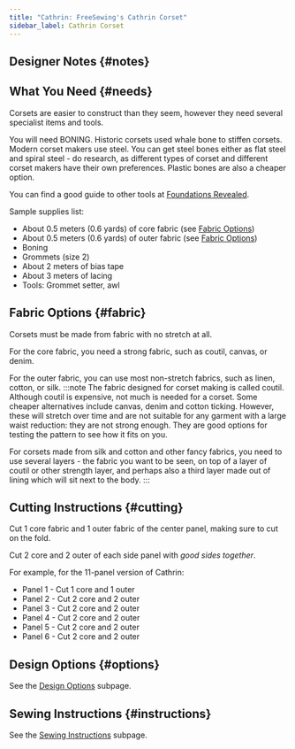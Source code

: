 ```yaml
---
title: "Cathrin: FreeSewing's Cathrin Corset"
sidebar_label: Cathrin Corset
---
```



<DocusaurusDoc>
  <DesignInfo design="cathrin" noDocsLink />
</DocusaurusDoc>

## Designer Notes {#notes}

<Notes />

## What You Need {#needs}

Corsets are easier to construct than they seem, however they need several
specialist items and tools.

You will need BONING. Historic corsets used whale bone to stiffen corsets.
Modern corset makers use steel. You can get steel bones either as flat steel
and spiral steel - do research, as different types of corset and different
corset makers have their own preferences. Plastic bones are also a cheaper
option.

You can find a good guide to other tools at [Foundations
Revealed](https://foundationsrevealed.com/).

Sample supplies list:

- About 0.5 meters (0.6 yards) of core fabric (see [Fabric Options](#fabric))
- About 0.5 meters (0.6 yards) of outer fabric (see [Fabric Options](#fabric))
- Boning
- Grommets (size 2)
- About 2 meters of bias tape
- About 3 meters of lacing
- Tools: Grommet setter, awl

## Fabric Options {#fabric}

Corsets must be made from fabric with no stretch at all.

For the core fabric, you need a strong fabric, such as coutil, canvas, or
denim.

For the outer fabric, you can use most non-stretch fabrics, such as linen,
cotton, or silk.
:::note
The fabric designed for corset making is called coutil. Although coutil is
expensive, not much is needed for a corset. Some cheaper alternatives include
canvas, denim and cotton ticking. However, these will stretch over time and are
not suitable for any garment with a large waist reduction: they are not strong
enough. They are good options for testing the pattern to see how it fits on
you.

For corsets made from silk and cotton and other fancy fabrics, you need to use
several layers - the fabric you want to be seen, on top of a layer of coutil or
other strength layer, and perhaps also a third layer made out of lining which
will sit next to the body.
:::

## Cutting Instructions {#cutting}

Cut 1 core fabric and 1 outer fabric of the center panel, making sure to cut on
the fold.

Cut 2 core and 2 outer of each side panel with _good sides together_.

For example, for the 11-panel version of Cathrin:

- Panel 1 - Cut 1 core and 1 outer
- Panel 2 - Cut 2 core and 2 outer
- Panel 3 - Cut 2 core and 2 outer
- Panel 4 - Cut 2 core and 2 outer
- Panel 5 - Cut 2 core and 2 outer
- Panel 6 - Cut 2 core and 2 outer

## Design Options {#options}

<MiniTip>See the [Design Options](/docs/designs/cathrin/options/) subpage.</MiniTip>

## Sewing Instructions {#instructions}

<MiniTip>See the [Sewing Instructions](/docs/designs/cathrin/instructions/) subpage.</MiniTip>
